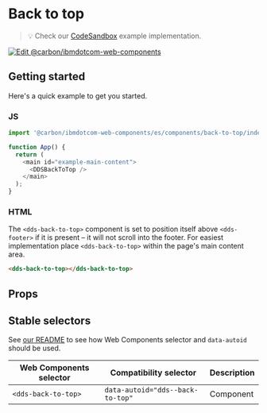 
# Back to top

> 💡 Check our
> [CodeSandbox](https://githubbox.com/carbon-design-system/carbon-for-ibm-dotcom/tree/master/packages/web-components/examples/codesandbox/components/back-to-top)
> example implementation.

[![Edit @carbon/ibmdotcom-web-components](https://codesandbox.io/static/img/play-codesandbox.svg)](https://githubbox.com/carbon-design-system/carbon-for-ibm-dotcom/tree/master/packages/web-components/examples/codesandbox/components/back-to-top)

## Getting started

Here's a quick example to get you started.

### JS

```javascript
import '@carbon/ibmdotcom-web-components/es/components/back-to-top/index.js';

function App() {
  return (
    <main id="example-main-content">
      <DDSBackToTop />
    </main>
  );
}
```

### HTML

The `<dds-back-to-top>` component is set to position itself above `<dds-footer>` if it is present – it will not scroll into the footer. For easiest implementation place `<dds-back-to-top>` within the page's main content area.

```html
<dds-back-to-top></dds-back-to-top>
```

## Props

<Props of={PropTypesRef} />

## Stable selectors

See [our README](https://github.com/carbon-design-system/carbon-for-ibm-dotcom/tree/master/packages/web-components#stable-selectors-for-analytics-and-integratione2e-testing-in-web-components) to see how Web Components selector and `data-autoid` should be used.

| Web Components selector | Compatibility selector           | Description |
| ----------------------- | -------------------------------- | ----------- |
| `<dds-back-to-top>`     | `data-autoid="dds--back-to-top"` | Component   |

<Description markdown={contributing} />
